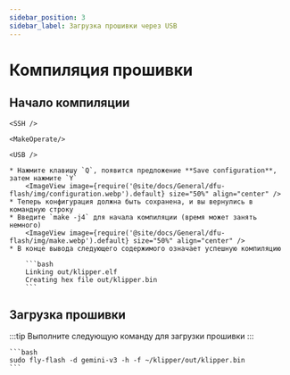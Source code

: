 ```yaml
---
sidebar_position: 3
sidebar_label: Загрузка прошивки через USB
---
```




# Компиляция прошивки

## Начало компиляции

    <SSH />

    <MakeOperate/>

    <USB />

    * Нажмите клавишу `Q`, появится предложение **Save configuration**, затем нажмите `Y`
        <ImageView image={require('@site/docs/General/dfu-flash/img/configuration.webp').default} size="50%" align="center" />
    * Теперь конфигурация должна быть сохранена, и вы вернулись в командную строку
    * Введите `make -j4` для начала компиляции (время может занять немного)
        <ImageView image={require('@site/docs/General/dfu-flash/img/make.webp').default} size="50%" align="center" />
    * В конце вывода следующего содержимого означает успешную компиляцию

        ```bash
        Linking out/klipper.elf
        Creating hex file out/klipper.bin
        ```

## Загрузка прошивки

:::tip
Выполните следующую команду для загрузки прошивки
:::

    ```bash
    sudo fly-flash -d gemini-v3 -h -f ~/klipper/out/klipper.bin
    ```

